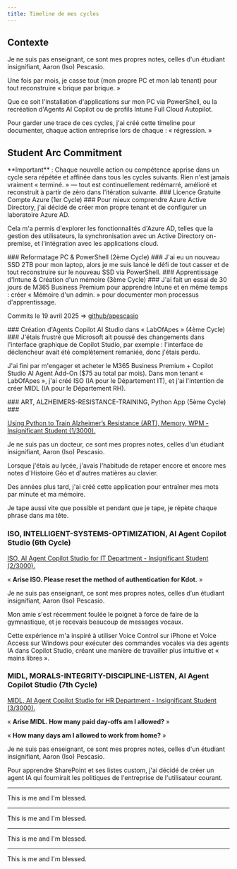```yaml
---
title: Timeline de mes cycles
---
```


## Contexte

Je ne suis pas enseignant, ce sont mes propres notes, celles d'un étudiant insignifiant, Aaron (Iso) Pescasio.

Une fois par mois, je casse tout (mon propre PC et mon lab tenant) pour tout reconstruire « brique par brique. »

Que ce soit l'installation d'applications sur mon PC via PowerShell, ou la recréation d'Agents AI Copilot ou de profils Intune Full Cloud Autopilot.

Pour garder une trace de ces cycles, j'ai créé cette timeline pour documenter,
chaque action entreprise lors de chaque : « régression. »

## Student Arc Commitment 


<Callout type="warn">
**Important** : Chaque nouvelle action ou compétence apprise dans un cycle sera répétée et affinée dans tous les cycles suivants. Rien n'est jamais vraiment « terminé. » — tout est continuellement redémarré, amélioré et reconstruit à partir de zéro dans l'itération suivante.
</Callout>
<Steps>

<Step>
### Licence Gratuite Compte Azure (1er Cycle) ###
Pour mieux comprendre Azure Active Directory, j'ai décidé de créer mon propre tenant et de configurer un laboratoire Azure AD.

Cela m'a permis d'explorer les fonctionnalités d'Azure AD, telles que la gestion des utilisateurs, la synchronisation avec un Active Directory on-premise, et l'intégration avec les applications cloud.
</Step>

<Step>
### Reformatage PC & PowerShell (2ème Cycle) ###
J'ai eu un nouveau SSD 2TB pour mon laptop, alors je me suis lancé le défi de tout casser et de tout reconstruire sur le nouveau SSD via PowerShell.
</Step>

<Step>
### Apprentissage d'Intune & Création d'un mémoire (3ème Cycle) ###
J'ai fait un essai de 30 jours de M365 Business Premium pour apprendre Intune et en même temps : créer « Mémoire d'un admin. » pour documenter mon processus d'apprentissage.

Commits le 19 avril 2025 => [github/apescasio](https://github.com/apescasio/memo.apescasio.fr)
</Step>

<Step>
### Création d'Agents Copilot AI Studio dans « LabOfApes » (4ème Cycle) ###
J'étais frustré que Microsoft ait poussé des changements dans l'interface graphique de Copilot Studio, par exemple : l'interface de déclencheur avait été complètement remaniée, donc j'étais perdu.

J'ai fini par m'engager et acheter le M365 Business Premium + Copilot Studio AI Agent Add-On ($75 au total par mois). Dans mon tenant « LabOfApes », j'ai créé ISO (IA pour le Département IT), et j'ai l'intention de créer MIDL (IA pour le Département RH).

</Step>
<Step>
### ART, ALZHEIMERS-RESISTANCE-TRAINING, Python App (5ème Cycle) ###

[Using Python to Train Alzheimer’s Resistance (ART), Memory, WPM - Insignificant Student (1/3000).](https://www.youtube.com/watch?v=_bB--9vh2CY)

Je ne suis pas un docteur, ce sont mes propres notes, celles d'un étudiant insignifiant, Aaron (Iso) Pescasio.

Lorsque j'étais au lycée, j'avais l'habitude de retaper encore et encore mes notes d'Histoire Géo et d'autres matières au clavier.

Des années plus tard, j'ai créé cette application pour entraîner mes mots par minute et ma mémoire.

Je tape aussi vite que possible et pendant que je tape, je répète chaque phrase dans ma tête.
</Step>
<Step>
### ISO, INTELLIGENT-SYSTEMS-OPTIMIZATION, AI Agent Copilot Studio (6th Cycle) ###

[ISO, AI Agent Copilot Studio for IT Department - Insignificant Student (2/3000).](https://www.youtube.com/watch?v=LW2gVkjYrAw)

« **Arise ISO. Please reset the method of authentication for Kdot.** »

Je ne suis pas enseignant, ce sont mes propres notes, celles d’un étudiant insignifiant, Aaron (Iso) Pescasio.

Mon amie s'est récemment foulée le poignet à force de faire de la gymnastique, et je recevais beaucoup de messages vocaux.

Cette expérience m'a inspiré à utiliser Voice Control sur iPhone et Voice Access sur Windows pour exécuter des commandes vocales via des agents IA dans Copilot Studio, créant une manière de travailler plus intuitive et « mains libres ».
</Step>
<Step>
### MIDL, MORALS-INTEGRITY-DISCIPLINE-LISTEN, AI Agent Copilot Studio (7th Cycle) ###

[MIDL, AI Agent Copilot Studio for HR Department - Insignificant Student (3/3000).](https://www.youtube.com/watch?v=FkmgBL_3M8U)

« **Arise MIDL. How many paid day-offs am I allowed?** »

« **How many days am I allowed to work from home?** »

Je ne suis pas enseignant, ce sont mes propres notes, celles d'un étudiant insignifiant, Aaron (Iso) Pescasio.

Pour apprendre SharePoint et ses listes custom, j'ai décidé de créer un agent IA qui fournirait les politiques de l'entreprise de l'utilisateur courant.

</Step>
</Steps>

---

This is me and I'm blessed.

---

This is me and I'm blessed.

---

This is me and I'm blessed.

---

This is me and I'm blessed.